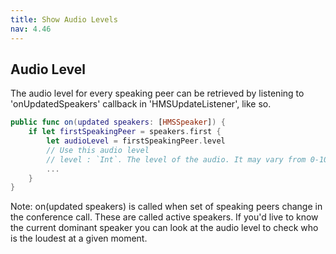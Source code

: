 ```yaml
---
title: Show Audio Levels
nav: 4.46
---
```


## Audio Level

The audio level for every speaking peer can be retrieved by listening to 'onUpdatedSpeakers' callback in 'HMSUpdateListener', like so.

```swift
public func on(updated speakers: [HMSSpeaker]) {
    if let firstSpeakingPeer = speakers.first {
        let audioLevel = firstSpeakingPeer.level
        // Use this audio level
        // level : `Int`. The level of the audio. It may vary from 0-100. A higher value indicates a higher speaking volume.
        ...
    }
}
```

Note: on(updated speakers) is called when set of speaking peers change in the conference call. These are called active speakers. If you'd live to know the current dominant speaker you can look at the audio level to check who is the loudest at a given moment.

